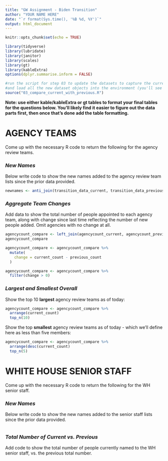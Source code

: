```yaml
---
title: "GW Assignment - Biden Transition"
author: "YOUR NAME HERE"
date: "`r format(Sys.time(), '%B %d, %Y')`"
output: html_document
---
```


```r
knitr::opts_chunk$set(echo = TRUE)

library(tidyverse)
library(lubridate)
library(janitor)
library(scales)
library(gt)
library(kableExtra)
options(dplyr.summarise.inform = FALSE)

#run the script for step 03 to update the datasets to capture the current live verions
#and load all the new dataset objects into the environment (you'll see them populate on the upper right window)
source("03_compare_current_with_previous.R")


```

**Note: use either kable/kableExtra or gt tables to format your final tables for the questions below. You'll likely find it easier to figure out the data parts first, then once that's done add the table formatting.**

# AGENCY TEAMS

Come up with the necessary R code to return the following for the agency review teams.

### *New Names*

Below write code to show the new names added to the agency review team lists since the prior data provided.  
  

```r

newnames <- anti_join(transition_data_current, transition_data_previous, by = "idstring")

```


### *Aggregate Team Changes*

Add data to show the total number of people appointed to each agency team, along with change since last time reflecting the number of new people added. Omit agencies with no change at all.  
  

```r

agencycount_compare <- left_join(agencycount_current, agencycount_previous, by = "agency")
agencycount_compare

agencycount_compare <- agencycount_compare %>% 
  mutate(
    change = current_count - previous_count
  )

agencycount_compare <- agencycount_compare %>% 
  filter(change > 0)


```


### *Largest and Smallest Overall*

Show the top 10 **largest** agency review teams as of today:


```r

agencycount_compare <- agencycount_compare %>% 
  arrange(current_count)
  top_n(10)

```

Show the top **smallest** agency review teams as of today - which we'll define here as less than five members:

```r

agencycount_compare <- agencycount_compare %>% 
  arrange(desc(current_count)
  top_n(5)

```



# WHITE HOUSE SENIOR STAFF

Come up with the necessary R code to return the following for the WH senior staff.

### *New Names*

Below write code to show the new names added to the senior staff lists since the prior data provided.  
  

```r



 

```


### *Total Number of Current vs. Previous*

Add code to show the total number of people currently named to the WH senior staff, vs. the previous total number.  
  

```r





```
